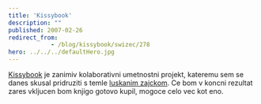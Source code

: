 ```yaml
---
title: 'Kissybook'
description: ""
published: 2007-02-26
redirect_from: 
            - /blog/kissybook/swizec/278
hero: ../../../defaultHero.jpg
---
```

[Kissybook](http://kissybook.net/) je zanimiv kolaborativni umetnostni projekt, kateremu sem se danes skusal pridruziti s temle [luskanim zajckom](http://www.deviantart.com/deviation/49689143/). Ce bom v koncni rezultat zares vkljucen bom knjigo gotovo kupil, mogoce celo vec kot eno.